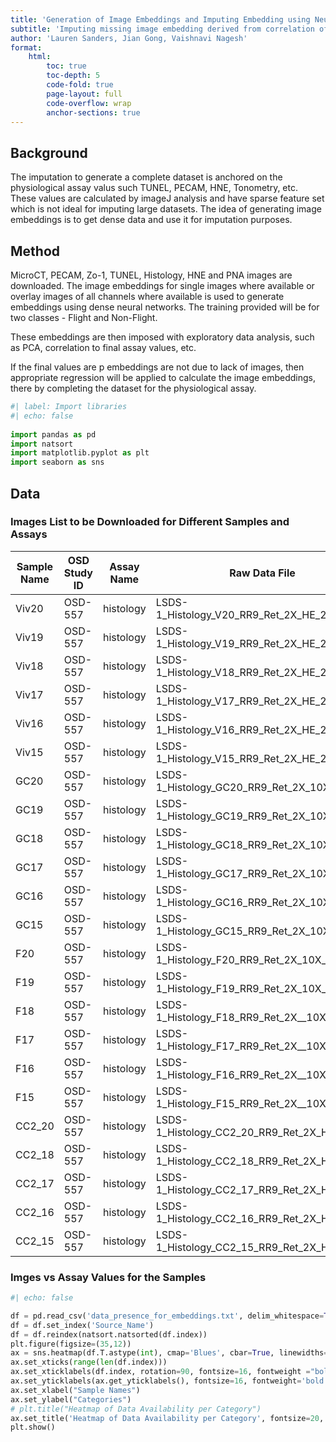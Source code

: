 ```yaml
---
title: 'Generation of Image Embeddings and Imputing Embedding using Neural Nets'
subtitle: 'Imputing missing image embedding derived from correlation of Final Assay Values'
author: 'Lauren Sanders, Jian Gong, Vaishnavi Nagesh'
format:
    html:
        toc: true
        toc-depth: 5
        code-fold: true
        page-layout: full
        code-overflow: wrap 
        anchor-sections: true
---
```

## Background
The imputation to generate a complete dataset is anchored on the physiological assay valus such TUNEL, PECAM, HNE, Tonometry, etc. These values are calculated by imageJ analysis and have sparse feature set which is not ideal for imputing large datasets.
The idea of generating image embeddings is to get dense data and use it for imputation purposes.


## Method
MicroCT, PECAM, Zo-1, TUNEL, Histology, HNE and PNA images are downloaded. The image embeddings for single images where available or overlay images of all channels where available is used to generate embeddings using dense neural networks. The training provided will be for two classes - Flight and Non-Flight.

These embeddings are then imposed with exploratory data analysis, such as PCA, correlation to final assay values, etc.

If the final values are p embeddings are not due to lack of images, then appropriate regression will be applied to calculate the image embeddings, there by completing the dataset for the physiological assay.

``` python
#| label: Import libraries
#| echo: false
 
import pandas as pd
import natsort
import matplotlib.pyplot as plt
import seaborn as sns

```

## Data
### Images List to be Downloaded for Different Samples and Assays

| Sample Name | OSD Study ID | Assay Name | Raw Data File                                |
| ----------- | ------------ | ---------- | -------------------------------------------- |
| Viv20       | OSD-557      | histology  | LSDS-1_Histology_V20_RR9_Ret_2X_HE_29.zip    |
| Viv19       | OSD-557      | histology  | LSDS-1_Histology_V19_RR9_Ret_2X_HE_28.zip    |
| Viv18       | OSD-557      | histology  | LSDS-1_Histology_V18_RR9_Ret_2X_HE_27.zip    |
| Viv17       | OSD-557      | histology  | LSDS-1_Histology_V17_RR9_Ret_2X_HE_26.zip    |
| Viv16       | OSD-557      | histology  | LSDS-1_Histology_V16_RR9_Ret_2X_HE_25.zip    |
| Viv15       | OSD-557      | histology  | LSDS-1_Histology_V15_RR9_Ret_2X_HE_24.zip    |
| GC20        | OSD-557      | histology  | LSDS-1_Histology_GC20_RR9_Ret_2X_10X_HE.zip  |
| GC19        | OSD-557      | histology  | LSDS-1_Histology_GC19_RR9_Ret_2X_10X_HE.zip  |
| GC18        | OSD-557      | histology  | LSDS-1_Histology_GC18_RR9_Ret_2X_10X_HE.zip  |
| GC17        | OSD-557      | histology  | LSDS-1_Histology_GC17_RR9_Ret_2X_10X_HE.zip  |
| GC16        | OSD-557      | histology  | LSDS-1_Histology_GC16_RR9_Ret_2X_10X_HE.zip  |
| GC15        | OSD-557      | histology  | LSDS-1_Histology_GC15_RR9_Ret_2X_10X_HE.zip  |
| F20         | OSD-557      | histology  | LSDS-1_Histology_F20_RR9_Ret_2X_10X_HE.zip   |
| F19         | OSD-557      | histology  | LSDS-1_Histology_F19_RR9_Ret_2X_10X_HE.zip   |
| F18         | OSD-557      | histology  | LSDS-1_Histology_F18_RR9_Ret_2X__10X_HE.zip  |
| F17         | OSD-557      | histology  | LSDS-1_Histology_F17_RR9_Ret_2X__10X_HE.zip  |
| F16         | OSD-557      | histology  | LSDS-1_Histology_F16_RR9_Ret_2X__10X_HE.zip  |
| F15         | OSD-557      | histology  | LSDS-1_Histology_F15_RR9_Ret_2X__10X_HE.zip  |
| CC2_20      | OSD-557      | histology  | LSDS-1_Histology_CC2_20_RR9_Ret_2X_HE_34.zip |
| CC2_18      | OSD-557      | histology  | LSDS-1_Histology_CC2_18_RR9_Ret_2X_HE_33.zip |
| CC2_17      | OSD-557      | histology  | LSDS-1_Histology_CC2_17_RR9_Ret_2X_HE_32.zip |
| CC2_16      | OSD-557      | histology  | LSDS-1_Histology_CC2_16_RR9_Ret_2X_HE_31.zip |
| CC2_15      | OSD-557      | histology  | LSDS-1_Histology_CC2_15_RR9_Ret_2X_HE_30.zip |

### Imges vs Assay Values for the Samples
```python
#| echo: false

df = pd.read_csv('data_presence_for_embeddings.txt', delim_whitespace=True)
df = df.set_index('Source_Name')
df = df.reindex(natsort.natsorted(df.index))
plt.figure(figsize=(35,12))
ax = sns.heatmap(df.T.astype(int), cmap='Blues', cbar=True, linewidths=1, linecolor="black")
ax.set_xticks(range(len(df.index)))
ax.set_xticklabels(df.index, rotation=90, fontsize=16, fontweight ="bold")
ax.set_yticklabels(ax.get_yticklabels(), fontsize=16, fontweight='bold')
ax.set_xlabel("Sample Names")
ax.set_ylabel("Categories")
# plt.title("Heatmap of Data Availability per Category")
ax.set_title('Heatmap of Data Availability per Category', fontsize=20, fontweight="bold")
plt.show()

```